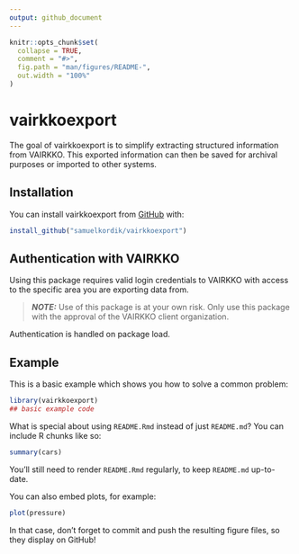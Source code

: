 ```yaml
---
output: github_document
---
```


<!-- README.md is generated from README.Rmd. Please edit that file -->

```r
knitr::opts_chunk$set(
  collapse = TRUE,
  comment = "#>",
  fig.path = "man/figures/README-",
  out.width = "100%"
)
```

# vairkkoexport

<!-- badges: start -->
<!-- badges: end -->

The goal of vairkkoexport is to simplify extracting structured information from VAIRKKO. This exported information can then be saved for archival purposes or imported to other systems.

## Installation

You can install vairkkoexport from [GitHub](https://github.com) with:

``` r
install_github("samuelkordik/vairkkoexport")
```

## Authentication with VAIRKKO
Using this package requires valid login credentials to VAIRKKO with access to the specific area you are exporting data from.

> **_NOTE:_** Use of this package is at your own risk. Only use this package with the approval of the VAIRKKO client organization.

Authentication is handled on package load.


## Example

This is a basic example which shows you how to solve a common problem:

```r
library(vairkkoexport)
## basic example code
```

What is special about using `README.Rmd` instead of just `README.md`? You can include R chunks like so:

```r
summary(cars)
```

You'll still need to render `README.Rmd` regularly, to keep `README.md` up-to-date.

You can also embed plots, for example:

```r
plot(pressure)
```

In that case, don't forget to commit and push the resulting figure files, so they display on GitHub!
